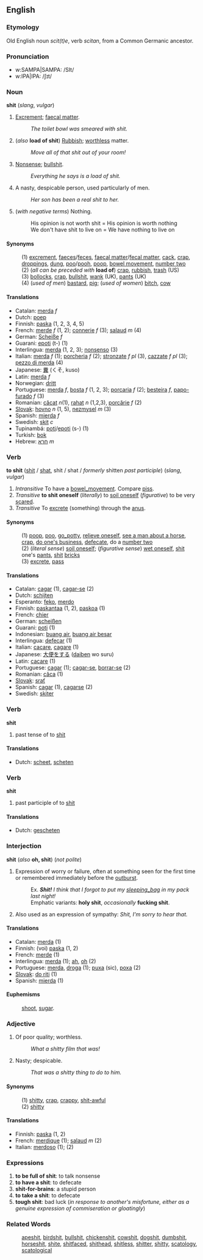 ==English==
=== Etymology ===
Old English noun ''scit(t)e'', verb ''scitan'', from a Common Germanic ancestor.

=== Pronunciation ===
*w:SAMPA|SAMPA: /SIt/
*w:IPA|IPA: /ʃɪt/

=== Noun ===

'''shit''' (''slang'', ''vulgar'') 

# [[Excrement]]; [[faecal matter]].
#:''The toilet bowl was smeared with shit.''
# (''also'' '''load of shit''') [[Rubbish]]; [[worthless]] matter.
#:''Move all of that shit out of your room!''
# [[Nonsense]]; [[bullshit]].
#:''Everything he says is a load of shit.''
# A nasty, despicable person, used particularly of men.
#:''Her son has been a real shit to her.''
# (''with negative terms'') Nothing.
#:His opinion is not worth shit = His opinion is worth nothing
#:We don't have shit to live on = We have nothing to live on

==== Synonyms ====

:(1) [[excrement]], [[faeces]]/[[feces]], [[faecal matter]]/[[fecal matter]], [[cack]], [[crap]], [[droppings]], [[dung]], [[poo]]/[[pooh]], [[poop]], [[bowel movement]], [[number two]]
:(2) (''all can be preceded with'' '''load of''') [[crap]], [[rubbish]], [[trash]] (US)
:(3) [[bollocks]], [[crap]], [[bullshit]], [[wank]] (UK), [[pants]] (UK)
:(4) (''used of men'') [[bastard]], [[pig]]; (''used of women'') [[bitch]], [[cow]]

==== Translations ====
*Catalan: [[merda]] ''f''
*Dutch: [[poep]]
*Finnish: [[paska]] (1, 2, 3, 4, 5)
*French: [[merde]] ''f'' (1, 2); [[connerie]] ''f'' (3); [[salaud]] ''m'' (4)
*German: [[Scheiße]] ''f''
*Guarani: [[epoti]] (t-) (1)
*Interlingua: [[merda]] (1, 2, 3); [[nonsenso]] (3)
*Italian: [[merda]]  ''f'' (1); [[porcheria]] ''f'' (2); [[stronzate]] ''f pl'' (3), [[cazzate]] ''f pl'' (3); [[pezzo di merda]] (4)
*Japanese: [[糞]] (くそ, kuso)
*Latin: [[merda]] ''f''
*Norwegian: [[dritt]]
*Portuguese: [[merda]] ''f'', [[bosta]] ''f'' (1, 2, 3); [[porcaria]] ''f'' (2); [[besteira]] ''f'', [[papo-furado]] ''f'' (3)
*Romanian: [[căcat]] ''n''(1), [[rahat]] ''n'' (1,2,3), [[porcărie]] ''f'' (2)
*[[Slovak]]: [[hovno]] ''n'' (1, 5), [[nezmysel]] ''m'' (3)
*Spanish: [[mierda]] ''f''
*Swedish: [[skit]] ''c''
*Tupinambá: [[poti]]/[[epoti]] (s-) (1)
*Turkish: [[bok]]
*Hebrew: [[חרא]] ''m''

=== Verb ===

'''to shit''' ([[shit]] / [[shat]], shit / shat / ''formerly'' shitten ''past participle'') (''slang'', ''vulgar'') 

# ''Intransitive'' To have a [[bowel_movement]].  Compare [[piss]].
# ''Transitive'' '''to shit oneself''' (''literally'') to [[soil oneself]] (''figurative'') to be very [[scared]].
# ''Transitive'' To [[excrete]] (something) through the [[anus]].

==== Synonyms ====
:(1) [[poop]], [[poo]], [[go_potty]], [[relieve oneself]], [[see a man about a horse]], [[crap]], [[do one's business]], [[defecate]], do a [[number two]]
:(2) (''literal sense'') [[soil oneself]]; (''figurative sense'') [[wet oneself]], [[shit]] one's [[pants]], [[shit]] [[brick]]s
:(3) [[excrete]], [[pass]]

==== Translations ====
*Catalan: [[cagar]] (1), [[cagar-se]] (2)
*Dutch: [[schijten]]
*Esperanto: [[feko]], [[merdo]]
*Finnish: [[paskantaa]] (1, 2), [[paskoa]] (1)
*French: [[chier]]
*German: [[scheißen]]
*Guarani: [[poti]] (1)
*Indonesian: [[buang air]], [[buang air besar]]
*Interlingua: [[defecar]] (1)
*Italian: [[cacare]], [[cagare]] (1)
*Japanese: [[大便]]をする ([[daiben]] wo suru)
*Latin: [[cacare]] (1)
*Portuguese: [[cagar]] (1); [[cagar-se]], [[borrar-se]] (2)
*Romanian: [[căca]] (1)
*[[Slovak]]: [[srať]]
*Spanish: [[cagar]] (1), [[cagarse]] (2)
*Swedish: [[skiter]]

=== Verb ===

'''shit'''

# past tense of to [[shit]]

==== Translations ====
*Dutch: [[scheet]], [[scheten]]

=== Verb ===

'''shit'''

# past participle of to [[shit]]

==== Translations ====
*Dutch: [[gescheten]]

=== Interjection ===
'''shit''' (''also'' '''oh, shit''') (''not polite'') 

# Expression of worry or failure, often at something seen for the first time or remembered immediately before the [[outburst]].
#:Ex. '' '''Shit!''' I think that I forgot to put my [[sleeping_bag]] in my pack last night!''
#:Emphatic variants: '''holy shit''', ''occasionally'' '''fucking shit'''.
#Also used as an expression of sympathy: ''Shit, I'm sorry to hear that.''

==== Translations ====
*Catalan: [[merda]] (1)
*Finnish: (voi) [[paska]] (1, 2)
*French: [[merde]] (1)
*Interlingua: [[merda]] (1); [[ah]], [[oh]] (2)
*Portuguese: [[merda]], [[droga]] (1); [[puxa]] (sic), [[poxa]] (2)
*[[Slovak]]: [[do riti]] (1)
*Spanish: [[mierda]] (1)

==== Euphemisms ====
:[[shoot]], [[sugar]].

=== Adjective ===
#Of poor quality; worthless.
#:''What a shitty film that was!''
#Nasty; despicable.
#:''That was a shitty thing to do to him.''

====Synonyms====
:(1) [[shitty]], [[crap]], [[crappy]], [[shit-awful]]
:(2) [[shitty]]

====Translations====
*Finnish: [[paska]] (1, 2)
*French: [[merdique]] (1); [[salaud]] ''m'' (2)
*Italian: [[merdoso]] (1); [[ ]] '' '' (2)

===Expressions===

# '''to be full of shit''': to talk nonsense
# '''to have a shit''': to defecate
# '''shit-for-brains''': a stupid person
# '''to take a shit''': to defecate
# '''tough shit''': bad luck (''in response to another's misfortune, either as a genuine expression of commiseration or gloatingly'')

===Related Words===
:[[apeshit]], [[birdshit]], [[bullshit]], [[chickenshit]], [[cowshit]], [[dogshit]], [[dumbshit]], [[horseshit]], [[shite]], [[shitfaced]], [[shithead]], [[shitless]], [[shitter]], [[shitty]], [[scatology]], [[scatological]]